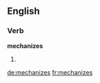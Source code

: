 ==English==

===Verb===
'''mechanizes'''

# {{third-person singular of|[[mechanize]]}}

[[de:mechanizes]]
[[fr:mechanizes]]